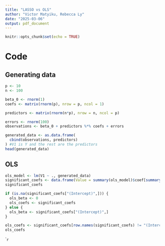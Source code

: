 ```yaml
---
title: "LASSO vs OLS"
author: "Victor Matyiku, Rebecca Ly"
date: "2025-03-06"
output: pdf_document
---
```


```r
knitr::opts_chunk$set(echo = TRUE)
```

# Code

## Generating data

```r
p <- 10
n <- 100

beta_0 <- rnorm(1)
coefs <- matrix(rnorm(p), nrow = p, ncol = 1)

predictors <- matrix(rnorm(n*p), nrow = n, ncol = p)

errors <- rnorm(100)
observations <- beta_0 + predictors %*% coefs + errors

generated_data <- as.data.frame(
  cbind(observations, predictors)
) #V1 is Y and the rest are the predictors
head(generated_data)
```

## OLS

```r
ols_model <- lm(V1 ~ ., generated_data)
significant_coefs <- data.frame(Value = summary(ols_model)$coef[summary(ols_model)$coef[,4] <= .05, 4])
significant_coefs
```

```r
if (is.na(significant_coefs["(Intercept)",])) {
  ols_beta <- 0
  ols_coefs <- significant_coefs
} else {
  ols_beta <- significant_coefs["(Intercept)",]
}

ols_coefs <- significant_coefs[row.names(significant_coefs) != "(Intercept)", , drop = FALSE]
ols_coefs
```

````r

```